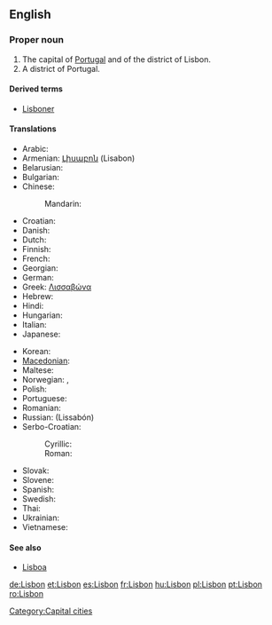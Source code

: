 {{wikipedia}}
==English==

===Proper noun===
{{en-proper noun}}

# The capital of [[Portugal]] and of the district of Lisbon.
# A district of Portugal.

====Derived terms====
*[[Lisboner]]

====Translations====
{{trans-top|capital of Portugal}}
* Arabic: {{t|ar|لشبونة|f|tr=Lishbuuna|sc=Arab}}
* Armenian: [[Լիսաբոն]] (Lisabon)
* Belarusian: {{t|be|Лісабон|m|tr=Lisabón|sc=Cyrl|xs=Belarusian}}
* Bulgarian: {{t|bg|Лисабон|m|tr=Lisabon|sc=Cyrl}}
* Chinese:
*: Mandarin: {{t|cmn|里斯本|tr=Lǐsīběn|sc=Hani|xs=Mandarin}}
* Croatian: {{t|hr|Lisabon|m}}
* Danish: {{t-|da|Lissabon}}
* Dutch: {{t-|nl|Lissabon}}
* Finnish: {{t+|fi|Lissabon}}
* French: {{t+|fr|Lisbonne|f}}
* Georgian: {{t|ka|ლისაბონი|sc=Geor|xs=Georgian}}
* German: {{t+|de|Lissabon|n}}
* Greek: [[Λισσαβώνα]]
* Hebrew: {{t|he|ליסבון|sc=Hebr}}
* Hindi: {{t|hi|लिस्बन|sc=Deva|xs=Hindi}}
* Hungarian: {{t+|hu|Lisszabon}}
* Italian: {{t-|it|Lisbona|f}}
* Japanese:{{t|ja|リスボン|tr=Risubon|sc=Jpan}}
{{trans-mid}}
* Korean: {{t+|ko|리스본|tr=Riseubon|sc=Kore}}
* [[Macedonian]]: {{t|mk|Лисабон|m|tr=Lísabon|sc=Cyrl|xs=Macedonian}}
* Maltese: {{t-|mt|Lisbona|xs=Maltese}}
* Norwegian: {{t-|no|Lisboa}},  {{t-|no|Lissabon}}
* Polish: {{t+|pl|Lizbona|f}}
* Portuguese: {{t+|pt|Lisboa|f}}
* Romanian: {{t+|ro|Lisabona}}
* Russian: {{t|ru|Лиссабон|m|sc=Cyrl}} (Lissabón)
* Serbo-Croatian:
*: Cyrillic: {{tø|sh|Лисабон|m|sc=Cyrl|xs=Serbo-Croatian}}
*: Roman: {{tø|sh|Lisabon|m|xs=Serbo-Croatian}}
* Slovak: {{t|sk|Lisabon|m}}
* Slovene: {{t+|sl|Lizbona|f}}
* Spanish: {{t+|es|Lisboa|f}}
* Swedish: {{t-|sv|Lissabon}}
* Thai: {{t+|th|ลิสบอน|sc=Thai|xs=Thai}}
* Ukrainian: {{t|uk|Лісабон|m|tr=Lisabón|sc=Cyrl|xs=Ukrainian}}
* Vietnamese: {{t-|vi|Lisboa|xs=Vietnamese}}
{{trans-bottom}}

====See also====
* [[Lisboa]]

[[Category:Capital cities]]

[[de:Lisbon]]
[[et:Lisbon]]
[[es:Lisbon]]
[[fr:Lisbon]]
[[hu:Lisbon]]
[[pl:Lisbon]]
[[pt:Lisbon]]
[[ro:Lisbon]]